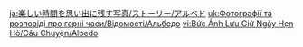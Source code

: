 {{TPRGT Story
|character          = Albedo
|date               = 2022-09-13
|zh                 = 
;今天是阿贝多的生日哦，我们快去为他庆祝吧！
:'''派蒙：'''你说，阿贝多会不会喜欢我们送的礼物呢？
:'''派蒙：'''…啊等等，阿贝多的工坊爆炸了！
:'''可莉：'''哇！可莉不是故意的！！
:……
:'''阿贝多：'''&mdash;&mdash;所以你们就帮可莉抓鱼来道歉？
:'''派蒙：'''是…是这样的…
:'''旅行者：'''嗯…
:'''阿贝多：'''啊，看起来可莉的新配方有些问题，一会我来看一下…
:'''阿贝多：'''在此之前，可莉要把工坊先打扫干净哦。
:'''可莉：'''可莉知道错了，阿贝多哥哥对不起！
:'''可莉：'''可莉这就去打扫！
:'''阿贝多：'''好哦。
:'''阿贝多：'''走吧旅行者，我们去烤鱼。
|dialogue_review_zh = 「阿贝多会不会喜欢我们送的礼物呢？」
|en                 =
;Today is [[Albedo]]'s birthday, let's go and celebrate with him!
:'''Paimon:''' Say, do you think Albedo will like the present we got for him? 
:'''Paimon:''' ...Ah, wait! Albedo's workshop exploded!
:'''Klee:''' Wah! Klee didn't mean to!
:...
:'''Albedo:''' &mdash;So that's why the the both of you were helping Klee catch some fish? To apologize?
:'''Paimon:''' T&mdash;That's right...
:'''Traveler:''' Y&mdash;Yup...
:'''Albedo:''' Ah, looks like Klee's new formula has some issues. I'll take a look at it later...
:'''Albedo:''' Before that, though, make sure you clean up the workshop, okay, Klee?
:'''Klee:''' Klee knows now! Sorry, Mr. Albedo!
:'''Klee:''' Klee will start cleaning right now!
:'''Albedo:''' Alright.
:'''Albedo:''' Let's go, Traveler. Let's grill some fish.
|dialogue_review_en = "Do you think Albedo will like the present we got for him?"
}}

<!-- interwikis -->
[[ja:楽しい時間を思い出に残す写真/ストーリー/アルベド]]
[[uk:Фотографії та розповіді про гарні часи/Відомості/Альбедо]]
[[vi:Bức Ảnh Lưu Giữ Ngày Hẹn Hò/Câu Chuyện/Albedo]]